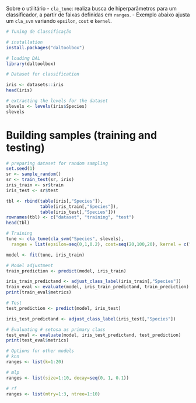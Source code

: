 Sobre o utilitário
- `cla_tune`: realiza busca de hiperparâmetros para um classificador, a partir de faixas definidas em `ranges`.
- Exemplo abaixo ajusta um `cla_svm` variando `epsilon`, `cost` e `kernel`.

```r
# Tuning de Classificação 

# installation 
install.packages("daltoolbox")

# loading DAL
library(daltoolbox) 
```


```r
# Dataset for classification

iris <- datasets::iris
head(iris)

# extracting the levels for the dataset
slevels <- levels(iris$Species)
slevels
```

# Building samples (training and testing)

```r
# preparing dataset for random sampling
set.seed(1)
sr <- sample_random()
sr <- train_test(sr, iris)
iris_train <- sr$train
iris_test <- sr$test

tbl <- rbind(table(iris[,"Species"]),
             table(iris_train[,"Species"]),
             table(iris_test[,"Species"]))
rownames(tbl) <- c("dataset", "training", "test")
head(tbl)
```


```r
# Training
tune <- cla_tune(cla_svm("Species", slevels), 
  ranges = list(epsilon=seq(0,1,0.2), cost=seq(20,100,20), kernel = c("linear", "radial", "polynomial", "sigmoid")))

model <- fit(tune, iris_train)
```


```r
# Model adjustment
train_prediction <- predict(model, iris_train)

iris_train_predictand <- adjust_class_label(iris_train[,"Species"])
train_eval <- evaluate(model, iris_train_predictand, train_prediction)
print(train_eval$metrics)
```


```r
# Test
test_prediction <- predict(model, iris_test)

iris_test_predictand <- adjust_class_label(iris_test[,"Species"])

# Evaluating # setosa as primary class
test_eval <- evaluate(model, iris_test_predictand, test_prediction)
print(test_eval$metrics)
```


```r
# Options for other models
# knn
ranges <- list(k=1:20)

# mlp
ranges <- list(size=1:10, decay=seq(0, 1, 0.1))

# rf
ranges <- list(mtry=1:3, ntree=1:10)
```

